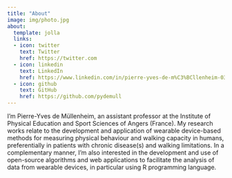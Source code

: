 ```yaml
---
title: "About"
image: img/photo.jpg
about:
  template: jolla
  links:
  - icon: twitter
    text: Twitter
    href: https://twitter.com
  - icon: linkedin
    text: LinkedIn
    href: https://www.linkedin.com/in/pierre-yves-de-m%C3%BCllenheim-03a75572
  - icon: github
    text: GitHub
    href: https://github.com/pydemull
---
```


<p>I'm Pierre-Yves de Müllenheim, an assistant professor at the Institute of Physical Education and Sport Sciences of Angers (France). My research works relate to the development and application of wearable device-based methods for measuring physical behaviour and walking capacity in humans, preferentially in patients with chronic disease(s) and walking limitations. In a complementary manner, I'm also interested in the development and use of open-source algorithms and web applications to facilitate the analysis of data from wearable devices, in particular using R programming language.</p>
